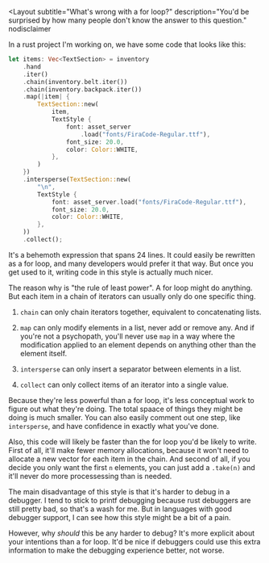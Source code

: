 <Layout
  subtitle="What's wrong with a for loop?"
  description="You'd be surprised by how many people don't know the answer to this question."
  nodisclaimer
>

In a rust project I'm working on, we have some code that looks like this:

```rust
let items: Vec<TextSection> = inventory
    .hand
    .iter()
    .chain(inventory.belt.iter())
    .chain(inventory.backpack.iter())
    .map(|item| {
        TextSection::new(
            item,
            TextStyle {
                font: asset_server
                    .load("fonts/FiraCode-Regular.ttf"),
                font_size: 20.0,
                color: Color::WHITE,
            },
        )
    })
    .intersperse(TextSection::new(
        "\n",
        TextStyle {
            font: asset_server.load("fonts/FiraCode-Regular.ttf"),
            font_size: 20.0,
            color: Color::WHITE,
        },
    ))
    .collect();
```

It's a behemoth expression that spans 24 lines. 
It could easily be rewritten as a for loop, and many developers would prefer it that way. 
But once you get used to it, writing code in this style is actually much nicer.

The reason why is "the rule of least power". 
A for loop might do anything.
But each item in a chain of iterators can usually only do one specific thing.

1. `chain` can only chain iterators together, equivalent to concatenating lists.

2. `map` can only modify elements in a list, never add or remove any. 
   And if you're not a psychopath, you'll never use `map` in a way where the modification applied to an element depends on anything other than the element itself.

3. `intersperse` can only insert a separator between elements in a list.

4. `collect` can only collect items of an iterator into a single value.

Because they're less powerful than a for loop, it's less conceptual work to figure out what they're doing.
The total spaace of things they might be doing is much smaller.
You can also easily comment out one step, like `intersperse`, and have confidence in exactly what you've done.

Also, this code will likely be faster than the for loop you'd be likely to write.
First of all, it'll make fewer memory allocations, because it won't need to allocate a new vector for each item in the chain.
And second of all, if you decide you only want the first `n` elements, you can just add a `.take(n)` and it'll never do more processessing than is needed.

The main disadvantage of this style is that it's harder to debug in a debugger.
I tend to stick to printf debugging because rust debuggers are still pretty bad, so that's a wash for me.
But in languages with good debugger support, I can see how this style might be a bit of a pain.

However, why *should* this be any harder to debug?
It's more explicit about your intentions than a for loop.
It'd be nice if debuggers could use this extra information to make the debugging experience better, not worse.

</Layout>